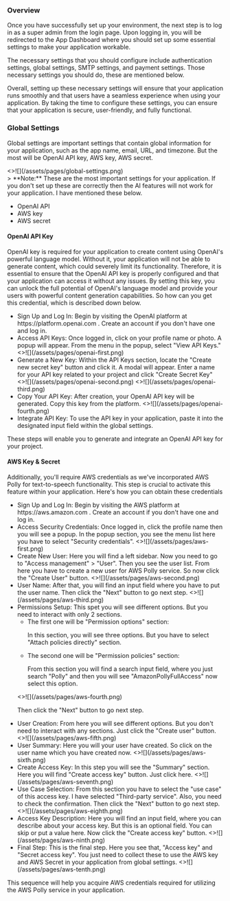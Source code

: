 ### Overview

<p className="mt-4">
  Once you have successfully set up your environment, the next step is to log in
  as a super admin from the login page. Upon logging in, you will be redirected
  to the App Dashboard where you should set up some essential settings to make
  your application workable.
</p>

<p className="my-4">
  The necessary settings that you should configure include authentication
  settings, global settings, SMTP settings, and payment settings. Those
  necessary settings you should do, these are mentioned below.
</p>

<p className="mb-6">
  Overall, setting up these necessary settings will ensure that your application
  runs smoothly and that users have a seamless experience when using your
  application. By taking the time to configure these settings, you can ensure
  that your application is secure, user-friendly, and fully functional.
</p>

### Global Settings


<p className="my-4">
  Global settings are important settings that contain global information for
  your application, such as the app name, email, URL, and timezone. But the most
  will be OpenAI API key, AWS key, AWS secret.
</p>

<Card image>
  <>![](/assets/pages/global-settings.png)</>
</Card>

<div className="mt-4">
  > **Note:** These are the most important settings for your application. If you
  don't set up these are correctly then the AI features will not work for your
  application. I have mentioned these below.
  <ul className="list-disc pl-10">
    <li className="mt-2 italic">OpenAI API</li>
    <li className="mt-2 italic">AWS key</li>
    <li className="mt-2 italic">AWS secret</li>
  </ul>
</div>

#### OpenAI API Key

<p className="my-4">
  OpenAI key is required for your application to create content using OpenAI's
  powerful language model. Without it, your application will not be able to
  generate content, which could severely limit its functionality. Therefore, it
  is essential to ensure that the OpenAI API key is properly configured and that
  your application can access it without any issues. By setting this key, you
  can unlock the full potential of OpenAI's language model and provide your
  users with powerful content generation capabilities. So how can you get this
  credential, which is described down below.
</p>

<ul className="list-decimal pl-10">
  <li className="mt-2">
    <span className="font-medium">Sign Up and Log In:</span> Begin by visiting
    the OpenAI platform at https://platform.openai.com . Create an account if
    you don't have one and log in.
  </li>
  <li className="mt-4">
    <span className="font-medium">Access API Keys:</span> Once logged in, click
    on your profile name or photo. A popup will appear. From the menu in the
    popup, select "View API Keys."
    <Card image>
      <>![](/assets/pages/openai-first.png)</>
    </Card>
  </li>
  <li className="mt-4">
    <span className="font-medium">Generate a New Key:</span> Within the API Keys
    section, locate the "Create new secret key" button and click it. A modal
    will appear. Enter a name for your API key related to your project and click
    "Create Secret Key"
    <Card image>
      <>![](/assets/pages/openai-second.png)</>
    </Card>
    <Card image>
      <>![](/assets/pages/openai-third.png)</>
    </Card>
  </li>
  <li className="mt-4">
    <span className="font-medium">Copy Your API Key:</span> After creation, your
    OpenAI API key will be generated. Copy this key from the platform.
    <Card image>
      <>![](/assets/pages/openai-fourth.png)</>
    </Card>
  </li>
  <li className="mt-4">
    <span className="font-medium">Integrate API Key:</span> To use the API key
    in your application, paste it into the designated input field within the
    global settings.
  </li>
</ul>

These steps will enable you to generate and integrate an OpenAI API key for your project.

#### AWS Key & Secret

<p className="my-4">
  Additionally, you'll require AWS credentials as we've incorporated AWS Polly
  for text-to-speech functionality. This step is crucial to activate this
  feature within your application. Here's how you can obtain these credentials
</p>

<ul className="list-decimal pl-10">
  <li className="mt-2">
    <span className="font-medium">Sign Up and Log In:</span> Begin by visiting
    the AWS platform at https://aws.amazon.com . Create an account if you don't
    have one and log in.
  </li>
  <li className="mt-4">
    <span className="font-medium">Access Security Credentials:</span> Once
    logged in, click the profile name then you will see a popup. In the popup
    section, you see the menu list here you have to select "Security
    credentials".
    <Card image>
      <>![](/assets/pages/aws-first.png)</>
    </Card>
  </li>
  <li className="mt-4">
    <span className="font-medium">Create New User:</span> Here you will find a
    left sidebar. Now you need to go to "Access management" > "User". Then you
    see the user list. From here you have to create a new user for AWS Polly
    service. So now click the "Create User" button.
    <Card image>
      <>![](/assets/pages/aws-second.png)</>
    </Card>
  </li>
  <li className="mt-4">
    <span className="font-medium">User Name:</span> After that, you will find an
    input field where you have to put the user name. Then click the "Next"
    button to go next step.
    <Card image>
      <>![](/assets/pages/aws-third.png)</>
    </Card>
  </li>
  <li className="mt-4">
    <span className="font-medium">Permissions Setup:</span> This spet you will
    see different options. But you need to interact with only 2 sections.
    <ul class="list-disc ml-4">
      <li className="mt-2">
        <span className="font-medium">
          The first one will be "Permission options" section:
        </span>
        <p>
          In this section, you will see three options. But you have to select
          "Attach policies directly" section.
        </p>
      </li>
      <li className="mt-2">
        <span className="font-medium">
          The second one will be "Permission policies" section:
        </span>
        <p>
          From this section you will find a search input field, where you just
          search "Polly" and then you will see "AmazonPollyFullAccess" now
          select this option.
        </p>
      </li>
    </ul>
    <Card image>
      <>![](/assets/pages/aws-fourth.png)</>
    </Card>
    <p className="mt-2 mb-4">Then click the "Next" button to go next step.</p>
  </li>
  <li className="mt-2">
    <span className="font-medium">User Creation:</span> From here you will see
    different options. But you don't need to interact with any sections. Just
    click the "Create user" button.
    <Card image>
      <>![](/assets/pages/aws-fifth.png)</>
    </Card>
  </li>
  <li className="mt-4">
    <span className="font-medium">User Summary:</span> Here you will your user
    have created. So click on the user name which you have created now.
    <Card image>
      <>![](/assets/pages/aws-sixth.png)</>
    </Card>
  </li>
  <li className="mt-4">
    <span className="font-medium">Create Access Key:</span> In this step you
    will see the "Summary" section. Here you will find "Create access key"
    button. Just click here.
    <Card image>
      <>![](/assets/pages/aws-seventh.png)</>
    </Card>
  </li>
  <li className="mt-4">
    <span className="font-medium">Use Case Selection:</span> From this section
    you have to select the "use case" of this access key. I have selected
    "Third-party service". Also, you need to check the confirmation. Then click
    the "Next" button to go next step.
    <Card image>
      <>![](/assets/pages/aws-eighth.png)</>
    </Card>
  </li>
  <li className="mt-4">
    <span className="font-medium">Access Key Description:</span> Here you will
    find an input field, where you can describe about your access key. But this
    is an optional field. You can skip or put a value here. Now click the
    "Create access key" button.
    <Card image>
      <>![](/assets/pages/aws-ninth.png)</>
    </Card>
  </li>
  <li className="mt-4">
    <span className="font-medium">Final Step:</span> This is the final step.
    Here you see that, "Access key" and "Secret access key". You just need to
    collect these to use the AWS key and AWS Secret in your application from
    global settings.
    <Card image>
      <>![](/assets/pages/aws-tenth.png)</>
    </Card>
  </li>
</ul>

This sequence will help you acquire AWS credentials required for utilizing the AWS Polly service in your application.

